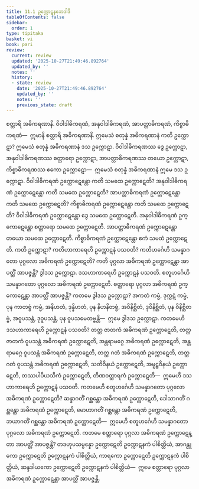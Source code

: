 ```yaml
---
title: 11.1 ဥက္ကောဋနဘေဒါဒိ
tableOfContents: false
sidebar:
  order: 1
type: tipitaka
basket: vi
book: pari
review:
  current: review
  updated: '2025-10-27T21:49:46.892764'
  updated_by: ''
  notes: ''
  history:
  - state: review
    date: '2025-10-27T21:49:46.892764'
    updated_by: ''
    notes: ''
    previous_state: draft
---
```



<ReviewStatus review={frontmatter.review} showDetails={true} />

<HypothesisAnnotation frontmatter={frontmatter} />

<DynamicBreadcrumb />

<Division number="340" book="pari" e="ch" v="5" p="264">

<Paragraph number="1699" book="pari">
စတ္တာရိ အဓိကရဏာနိ. ဝိဝါဒါဓိကရဏံ, အနုဝါဒါဓိကရဏံ, အာပတ္တာဓိကရဏံ, ကိစ္စာဓိကရဏံ—  ဣမာနိ စတ္တာရိ အဓိကရဏာနိ.
</Paragraph>

<Paragraph number="1700" book="pari">
ဣမေသံ စတုန္နံ အဓိကရဏာနံ ကတိ ဥက္ကောဋာ? ဣမေသံ စတုန္နံ အဓိကရဏာနံ ဒသ ဥက္ကောဋာ. ဝိဝါဒါဓိကရဏဿ ဒွေ ဥက္ကောဋာ, အနုဝါဒါဓိကရဏဿ စတ္တာရော ဥက္ကောဋာ, အာပတ္တာဓိကရဏဿ တယော ဥက္ကောဋာ, ကိစ္စာဓိကရဏဿ ဧကော ဥက္ကောဋော—  ဣမေသံ စတုန္နံ အဓိကရဏာနံ ဣမေ ဒသ ဥက္ကောဋာ.
</Paragraph>

<Paragraph number="1701" book="pari">
ဝိဝါဒါဓိကရဏံ ဥက္ကောဋေန္တော ကတိ သမထေ ဥက္ကောဋေတိ? အနုဝါဒါဓိကရဏံ ဥက္ကောဋေန္တော ကတိ သမထေ ဥက္ကောဋေတိ? အာပတ္တာဓိကရဏံ ဥက္ကောဋေန္တော ကတိ သမထေ ဥက္ကောဋေတိ? ကိစ္စာဓိကရဏံ ဥက္ကောဋေန္တော ကတိ သမထေ ဥက္ကောဋေတိ?
</Paragraph>

<Paragraph number="1702" book="pari">
ဝိဝါဒါဓိကရဏံ ဥက္ကောဋေန္တော ဒွေ သမထေ ဥက္ကောဋေတိ. အနုဝါဒါဓိကရဏံ ဥက္ကောဋေန္တော စတ္တာရော သမထေ ဥက္ကောဋေတိ. အာပတ္တာဓိကရဏံ ဥက္ကောဋေန္တော တယော သမထေ ဥက္ကောဋေတိ. ကိစ္စာဓိကရဏံ ဥက္ကောဋေန္တော ဧကံ သမထံ ဥက္ကောဋေတိ.
</Paragraph>

</Division>
<Division number="341" book="pari" e="ch" v="5" p="264">

<Paragraph number="1703" book="pari">
ကတိ ဥက္ကောဋာ? ကတိဟာကာရေဟိ ဥက္ကောဋနံ ပသဝတိ? ကတိဟင်္ဂေဟိ သမန္နာဂတော ပုဂ္ဂလော အဓိကရဏံ ဥက္ကောဋေတိ? ကတိ ပုဂ္ဂလာ အဓိကရဏံ ဥက္ကောဋေန္တာ အာပတ္တိံ အာပဇ္ဇန္တိ?
</Paragraph>

<Paragraph number="1704" book="pari">
ဒွါဒသ ဥက္ကောဋာ. ဒသဟာကာရေဟိ ဥက္ကောဋနံ ပသဝတိ. စတူဟင်္ဂေဟိ သမန္နာဂတော ပုဂ္ဂလော အဓိကရဏံ ဥက္ကောဋေတိ. စတ္တာရော ပုဂ္ဂလာ အဓိကရဏံ ဥက္ကောဋေန္တာ အာပတ္တိံ အာပဇ္ဇန္တိ?
</Paragraph>

<Paragraph number="1705" book="pari">
ကတမေ ဒွါဒသ ဥက္ကောဋာ? အကတံ ကမ္မံ, ဒုက္ကဋံ ကမ္မံ, ပုန ကာတဗ္ဗံ ကမ္မံ, အနိဟတံ, ဒုန္နိဟတံ, ပုန နိဟနိတဗ္ဗံ, အဝိနိစ္ဆိတံ, ဒုဝိနိစ္ဆိတံ, ပုန ဝိနိစ္ဆိတဗ္ဗံ, အဝူပသန္တံ, ဒုဝူပသန္တံ, ပုန ဝူပသမေတဗ္ဗန္တိ—  ဣမေ ဒွါဒသ ဥက္ကောဋာ.
</Paragraph>

<Paragraph number="1706" book="pari">
ကတမေဟိ ဒသဟာကာရေဟိ ဥက္ကောဋနံ ပသဝတိ? တတ္ထ ဇာတကံ အဓိကရဏံ ဥက္ကောဋေတိ, တတ္ထ ဇာတကံ ဝူပသန္တံ အဓိကရဏံ ဥက္ကောဋေတိ, အန္တရာမဂ္ဂေ အဓိကရဏံ ဥက္ကောဋေတိ, အန္တရာမဂ္ဂေ ဝူပသန္တံ အဓိကရဏံ ဥက္ကောဋေတိ, တတ္ထ ဂတံ အဓိကရဏံ ဥက္ကောဋေတိ, တတ္ထ ဂတံ ဝူပသန္တံ အဓိကရဏံ ဥက္ကောဋေတိ, သတိဝိနယံ ဥက္ကောဋေတိ, အမူဠှဝိနယံ ဥက္ကောဋေတိ, တဿပါပိယသိကံ ဥက္ကောဋေတိ, တိဏဝတ္ထာရကံ ဥက္ကောဋေတိ—  ဣမေဟိ ဒသဟာကာရေဟိ ဥက္ကောဋနံ ပသဝတိ.
</Paragraph>

<Paragraph number="1707" book="pari">
ကတမေဟိ စတူဟင်္ဂေဟိ သမန္နာဂတော ပုဂ္ဂလော အဓိကရဏံ ဥက္ကောဋေတိ? ဆန္ဒာဂတိံ ဂစ္ဆန္တော အဓိကရဏံ ဥက္ကောဋေတိ, ဒေါသာဂတိံ ဂစ္ဆန္တော အဓိကရဏံ ဥက္ကောဋေတိ, မောဟာဂတိံ ဂစ္ဆန္တော အဓိကရဏံ ဥက္ကောဋေတိ, ဘယာဂတိံ ဂစ္ဆန္တော အဓိကရဏံ ဥက္ကောဋေတိ—  ဣမေဟိ စတူဟင်္ဂေဟိ သမန္နာဂတော ပုဂ္ဂလော အဓိကရဏံ ဥက္ကောဋေတိ.
</Paragraph>

<Paragraph number="1708" book="pari">
ကတမေ စတ္တာရော ပုဂ္ဂလာ အဓိကရဏံ ဥက္ကောဋေန္တာ အာပတ္တိံ အာပဇ္ဇန္တိ? တဒဟုပသမ္ပန္နော ဥက္ကောဋေတိ ဥက္ကောဋနကံ ပါစိတ္တိယံ, အာဂန္တုကော ဥက္ကောဋေတိ ဥက္ကောဋနကံ ပါစိတ္တိယံ, ကာရကော ဥက္ကောဋေတိ ဥက္ကောဋနကံ ပါစိတ္တိယံ, ဆန္ဒဒါယကော ဥက္ကောဋေတိ ဥက္ကောဋနကံ ပါစိတ္တိယံ—  ဣမေ စတ္တာရော ပုဂ္ဂလာ အဓိကရဏံ ဥက္ကောဋေန္တာ အာပတ္တိံ အာပဇ္ဇန္တိ.
</Paragraph>
</Division>